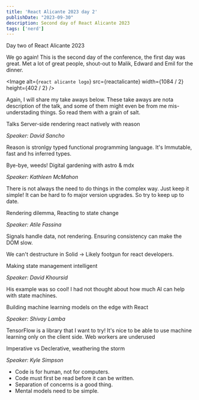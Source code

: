 ```yaml
---
title: 'React Alicante 2023 day 2'
publishDate: "2023-09-30"
description: Second day of React Alicante 2023
tags: ['nerd']
---
```


<Heading>
	Day two of React Alicante 2023
</Heading>

We go again!
This is the second day of the conference, the first day was great. Met a lot of great people, shout-out to Malik, Edward and Emil for the dinner.

<Image
	alt={`react alicante logo`}
	src={reactalicante}
	width={1084 / 2}
	height={402 / 2}
/>

Again, I will share my take aways below. These take aways are nota description of the talk, and some of them might even be from me mis-understading things.
So read them with a grain of salt.

<Heading>
	Talks
</Heading>

<SubHeading>
	Server-side rendering react natively with reason
</SubHeading>

*Speaker: David Sancho*

<Callout emoji="📢" text="Server-reason-react is an implementation of react-dom/server and some of React's internals in OCaml. Its purpose is to render HTML markup from the server for a Reason React application natively." />

<Callout emoji="📢" text="This talk provides an overview of some of the concepts of the library, what it means to render React in OCaml, how we use it at Ahrefs.com, a benchmark against a Node equivalent, and the future of all of this." />

Reason is stronlgy typed functional programming language.
It's Immutable, fast and hs inferred types.

<SubHeading>
	Bye-bye, weeds! Digital gardening with astro & mdx
</SubHeading>

*Speaker: Kathleen McMahon*

<Callout emoji="📢" text="Has your once-thriving digital garden become overgrown with weeds? Has your framework of choice changed from a suite of landscaping tools to a warehouse of industrial farming equipment? What if you're three versions behind? Do you upgrade and continue with complexity, or choose a new stack that meets your static site needs?" />


<Callout emoji="📢" text="This talk will teach you to weed out site complexity with Astro, SolidJS, and MDX. Pair this with accessibility best practices, and breathe new life into your digital garden." />


There is not always the need to do things in the complex way. Just keep it simple!
It can be hard to fo major version upgrades. So try to keep up to date.

<SubHeading>
	Rendering dilemma, Reacting to state change
</SubHeading>

*Speaker: Atile Fassina*

<Callout emoji="📢" text="React has exploded in popularity thanks to the performance and unrivaled developer experience the virtual DOM and reconciliation could offer. But as our apps grew, we started pushing the boundaries of managing client state in a performant way. Recently Signals have caught attention and curious eyes of developers that wish by default fine-grained control of how their applications re-render based on user actions." />

<Callout emoji="📢" text="Let's have a look at the difference and how to achieve similar results with each paradigm." />


Signals handle data, not rendering.
Ensuring consistency can make the DOM slow.

We can't destructure in Solid -> Likely footgun for react developers.

<SubHeading>
	Making state management intelligent
</SubHeading>

*Speaker: David Khoursid*

<Callout emoji="📢" text="Managing state is complicated. Humans are even more complicated. As developers, it's our job to deliver seamless and intuitive user experiences, but the sheer complexity of human behavior and the real world can make this a daunting task. In this talk, we'll explore a radical new approach to app development where language models (LLMs) and reinforcement learning (RL) can be used to handle app logic in a more intelligent and human-centric way. We're bringing artificial intelligence to state management in ways that go much, much further than existing methods." />

<Callout emoji="📢" text="You will learn how you can leverage AI in your existing code to create the best UX possible, and peer into the future of AI and the path to AGI." />


His example was so cool! I had not thought about how much AI can help with state machines.

<SubHeading>
	Building machine learning models on the edge with React
</SubHeading>

*Speaker: Shivay Lamba*

<Callout emoji="📢" text="Ever got frustrated typing the `as` prop in React components? How about this in combination with `forwardRef`? To put it short: It's not easy." />

<Callout emoji="📢" text="Let's delve into strategies for constructing Compound Components, Polymorphic Components, and Components wrapped in forwardRef, while avoiding the use of type casts and ensure precise TypeScript typings." />

TensorFlow is a library that I want to try!
It's nice to be able to use machine learning only on the client side.
Web workers are underused

<SubHeading>
	Imperative vs Declerative, weathering the storm
</SubHeading>

*Speaker: Kyle Simpson*

<Callout emoji="📢" text="You've no doubt heard the terms imperative and declarative before, and you probably know that developers strongly prefer the latter whenever possible. But just how clear are you on what these really mean, when it comes to writing lines of code in your app? Most of us probably just wing it or feel I know it when I see it. Debates have raged for decades on this topic." />

<Callout emoji="📢" text="In this talk, I'll drive straight into the eye of the storm and try to sift through what it all means for our apps. We'll look at how these concepts play out in a variety of webdev technologies, from HTML, to CSS, to JS, to (yes!) React... and more along the way. I hope you've brought your raincoat!" />


-   Code is for human, not for computers.
-   Code must first be read before it can be written.
-   Separation of concerns is a good thing.
-   Mental models need to be simple.
